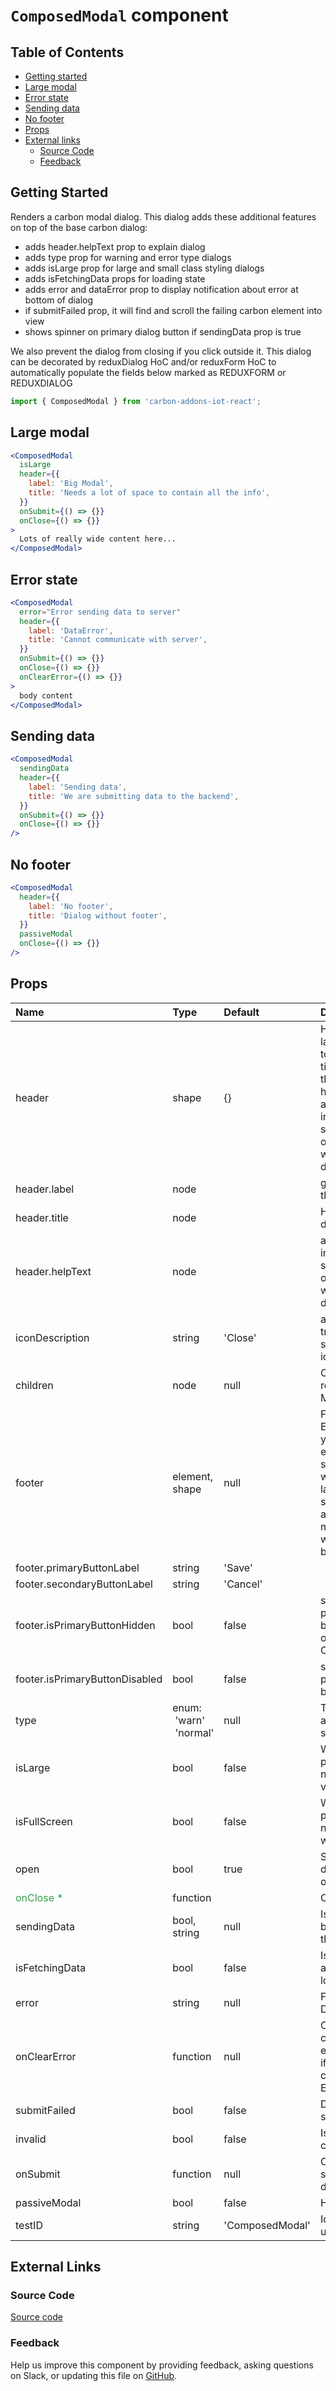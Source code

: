 # `ComposedModal` component

## Table of Contents

- [Getting started](#getting-started)
- [Large modal](#large-modal)
- [Error state](#error-state)
- [Sending data](#sending-data)
- [No footer](#no-footer)
- [Props](#props)
- [External links](#external-links)
  - [Source Code](#source-code)
  - [Feedback](#feedback)

## Getting Started

Renders a carbon modal dialog. This dialog adds these additional features on top of the base carbon dialog:

- adds header.helpText prop to explain dialog
- adds type prop for warning and error type dialogs
- adds isLarge prop for large and small class styling dialogs
- adds isFetchingData props for loading state
- adds error and dataError prop to display notification about error at bottom of dialog
- if submitFailed prop, it will find and scroll the failing carbon element into view
- shows spinner on primary dialog button if sendingData prop is true

We also prevent the dialog from closing if you click outside it.
This dialog can be decorated by reduxDialog HoC and/or reduxForm HoC to automatically populate the fields below marked as
REDUXFORM or REDUXDIALOG

```jsx
import { ComposedModal } from 'carbon-addons-iot-react';
```

## Large modal

```jsx
<ComposedModal
  isLarge
  header={{
    label: 'Big Modal',
    title: 'Needs a lot of space to contain all the info',
  }}
  onSubmit={() => {}}
  onClose={() => {}}
>
  Lots of really wide content here...
</ComposedModal>
```

## Error state

```jsx
<ComposedModal
  error="Error sending data to server"
  header={{
    label: 'DataError',
    title: 'Cannot communicate with server',
  }}
  onSubmit={() => {}}
  onClose={() => {}}
  onClearError={() => {}}
>
  body content
</ComposedModal>
```

## Sending data

```jsx
<ComposedModal
  sendingData
  header={{
    label: 'Sending data',
    title: 'We are submitting data to the backend',
  }}
  onSubmit={() => {}}
  onClose={() => {}}
/>
```

## No footer

```jsx
<ComposedModal
  header={{
    label: 'No footer',
    title: 'Dialog without footer',
  }}
  passiveModal
  onClose={() => {}}
/>
```

## Props

| Name                                           | Type                                        | Default         | Description                                                                                                                                                                  |
| :--------------------------------------------- | :------------------------------------------ | :-------------- | :--------------------------------------------------------------------------------------------------------------------------------------------------------------------------- |
| header                                         | shape                                       | {}              | Header Props label: goes on top of the dialog title: Heading of the dialog helpText, additional information will stay at the top of the screen when scrolling dialog content |
| header.label                                   | node                                        |                 | goes on top of the dialog                                                                                                                                                    |
| header.title                                   | node                                        |                 | Heading of the dialog                                                                                                                                                        |
| header.helpText                                | node                                        |                 | additional information will stay at the top of the screen when scrolling dialog content                                                                                      |
| iconDescription                                | string                                      | 'Close'         | ability to add translation string to close icon                                                                                                                              |
| children                                       | node                                        | null            | Content to render inside Modal                                                                                                                                               |
| footer                                         | element, shape                              | null            | Footer Props Either supply your own footer element or supply an object with button labels and submit handlers and we will make a footer with two buttons for you             |
| footer.primaryButtonLabel                      | string                                      | 'Save'          |                                                                                                                                                                              |
| footer.secondaryButtonLabel                    | string                                      | 'Cancel'        |                                                                                                                                                                              |
| footer.isPrimaryButtonHidden                   | bool                                        | false           | should the primary button be hidden (i.e. only show Cancel)                                                                                                                  |
| footer.isPrimaryButtonDisabled                 | bool                                        | false           | should the primary button be disabled                                                                                                                                        |
| type                                           | enum:<br>&nbsp;'warn'<br>&nbsp;'normal'<br> | null            | Type of dialog, affects colors, styles of dialog                                                                                                                             |
| isLarge                                        | bool                                        | false           | Whether this particular dialog needs to be very large                                                                                                                        |
| isFullScreen                                   | bool                                        | false           | Whether this particular dialog needs to be full width                                                                                                                        |
| open                                           | bool                                        | true            | Should the dialog be open or not                                                                                                                                             |
| <span style="color: #31a148">onClose \*</span> | function                                    |                 | Close the dialog                                                                                                                                                             |
| sendingData                                    | bool, string                                | null            | Is data currently being sent to the backend                                                                                                                                  |
| isFetchingData                                 | bool                                        | false           | Is my data actively loading?                                                                                                                                                 |
| error                                          | string                                      | null            | Form Error Details                                                                                                                                                           |
| onClearError                                   | function                                    | null            | Clear the currently shown error, triggered if the user closes the ErrorNotification                                                                                          |
| submitFailed                                   | bool                                        | false           | Did the form submission fail                                                                                                                                                 |
| invalid                                        | bool                                        | false           | Is the form currently invalid                                                                                                                                                |
| onSubmit                                       | function                                    | null            | Callback to submit the dialog/form                                                                                                                                           |
| passiveModal                                   | bool                                        | false           | Hide the footer                                                                                                                                                              |
| testID                                         | string                                      | 'ComposedModal' | Id that can be used for testing                                                                                                                                              |

## External Links

### Source Code

[Source code](https://github.com/carbon-design-system/carbon-addons-iot-react/tree/next/packages/react/src/components/ComposedModal)

### Feedback

Help us improve this component by providing feedback, asking questions on Slack, or updating this file on
[GitHub](https://github.com/carbon-design-system/carbon-addons-iot-react/tree/next/packages/react/src/components/ComposedModal/ComposedModal.mdx).

